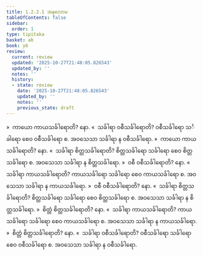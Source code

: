 ```yaml
---
title: 1.2.2.1 အနုလောမ
tableOfContents: false
sidebar:
  order: 1
type: tipitaka
basket: ab
book: y6
review:
  current: review
  updated: '2025-10-27T21:48:05.826543'
  updated_by: ''
  notes: ''
  history:
  - state: review
    date: '2025-10-27T21:48:05.826543'
    updated_by: ''
    notes: ''
    previous_state: draft
---
```



<ReviewStatus review={frontmatter.review} showDetails={true} />

<HypothesisAnnotation frontmatter={frontmatter} />

<DynamicBreadcrumb />

<Division number="10" book="y6" e="ch" v="34" p="3">

<Paragraph number="70" book="y6">
»  ကာယော ကာယသင်္ခါရောတိ? နော.
</Paragraph>

<Paragraph number="71" book="y6">
«  သင်္ခါရာ ဝစီသင်္ခါရောတိ?
</Paragraph>

<Paragraph number="72" book="y6">
ဝစီသင်္ခါရော သင်္ခါရော စေဝ ဝစီသင်္ခါရော စ. အဝသေသာ သင်္ခါရာ န ဝစီသင်္ခါရော.
</Paragraph>

<Paragraph number="73" book="y6">
»  ကာယော ကာယသင်္ခါရောတိ? နော.
</Paragraph>

<Paragraph number="74" book="y6">
«  သင်္ခါရာ စိတ္တသင်္ခါရောတိ?
</Paragraph>

<Paragraph number="75" book="y6">
စိတ္တသင်္ခါရော သင်္ခါရော စေဝ စိတ္တသင်္ခါရော စ. အဝသေသာ သင်္ခါရာ န စိတ္တသင်္ခါရော.
</Paragraph>

</Division>
<Division number="11" book="y6" e="ch" v="34" p="4">

<Paragraph number="76" book="y6">
»  ဝစီ ဝစီသင်္ခါရောတိ? နော.
</Paragraph>

<Paragraph number="77" book="y6">
«  သင်္ခါရာ ကာယသင်္ခါရောတိ?
</Paragraph>

<Paragraph number="78" book="y6">
ကာယသင်္ခါရော သင်္ခါရော စေဝ ကာယသင်္ခါရော စ. အဝသေသာ သင်္ခါရာ န ကာယသင်္ခါရော.
</Paragraph>

<Paragraph number="79" book="y6">
»  ဝစီ ဝစီသင်္ခါရောတိ? နော.
</Paragraph>

<Paragraph number="80" book="y6">
«  သင်္ခါရာ စိတ္တသင်္ခါရောတိ?
</Paragraph>

<Paragraph number="81" book="y6">
စိတ္တသင်္ခါရော သင်္ခါရော စေဝ စိတ္တသင်္ခါရော စ. အဝသေသာ သင်္ခါရာ န စိတ္တသင်္ခါရော.
</Paragraph>

</Division>
<Division number="12" book="y6" e="ch" v="34" p="4">

<Paragraph number="82" book="y6">
»  စိတ္တံ စိတ္တသင်္ခါရောတိ? နော.
</Paragraph>

<Paragraph number="83" book="y6">
«  သင်္ခါရာ ကာယသင်္ခါရောတိ?
</Paragraph>

<Paragraph number="84" book="y6">
ကာယသင်္ခါရော သင်္ခါရော စေဝ ကာယသင်္ခါရော စ. အဝသေသာ သင်္ခါရာ န ကာယသင်္ခါရော.
</Paragraph>

<Paragraph number="85" book="y6">
»  စိတ္တံ စိတ္တသင်္ခါရောတိ? နော.
</Paragraph>

<Paragraph number="86" book="y6">
«  သင်္ခါရာ ဝစီသင်္ခါရောတိ?
</Paragraph>

<Paragraph number="87" book="y6">
ဝစီသင်္ခါရော သင်္ခါရော စေဝ ဝစီသင်္ခါရော စ. အဝသေသာ သင်္ခါရာ န ဝစီသင်္ခါရော.
</Paragraph>
</Division>